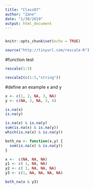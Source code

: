 ```yaml
---
title: "Class07"
author: "Zane"
date: "1/30/2019"
output: html_document
---
```

```r

```

```r
knitr::opts_chunk$set(echo = TRUE)
```


```r
source("http://tinyurl.com/rescale-R")
```

#function test
```r
rescale(1:5)
```

```r
rescale2(c(1:5,"string"))
```

#define an example x and y
```r
x <- c(1, 2, NA, 3, NA)
y <- c(NA, 3, NA, 3, 4)

```

```r
is.na(x)
is.na(y)

is.na(x) & is.na(y)
sum(is.na(x) & is.na(y))
which(is.na(x) & is.na(y))
```

```r
both_na <- function(x,y) {
  sum(is.na(x) & is.na(y))
}
```

```r
x <-  c(NA, NA, NA)
y1 <- c( 1, NA, NA)
y2 <- c( 1, NA, NA, NA)
y3 <- c(1, NA, NA, NA, NA)
```

```r
both_na(x & y3)

```

